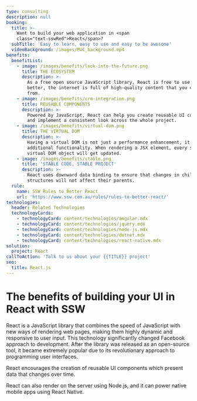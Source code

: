 ```yaml
---
type: consulting
description: null
booking:
  title: >-
    Want to build your web application in <span
    class="text-sswRed">React</span>?
  subTitle: 'Easy to learn, easy to use and easy to be awesome'
  videoBackground: /images/MVC_background.mp4
benefits:
  benefitList:
    - image: /images/benefits/look-into-the-future.png
      title: THE ECOSYSTEM
      description: >-
        As a free open source JavaScript library, React is free to use. Even
        better, the internet is full of high-quality content that you can learn
        from.
    - image: /images/benefits/crm-integration.png
      title: REUSABLE COMPONENTS
      description: >-
        Powered by JavaScript, React can help you create reusable UI components
        and implement a consistent look across the whole project.
    - image: /images/benefits/virtual-dom.png
      title: THE VIRTUAL DOM
      description: >-
        Having a virtual DOM is not just a performance enhancement, it also adds
        additional functionality. When rendering a JSX element, every single
        virtual DOM object will get updated.
    - image: /images/benefits/stable.png
      title: 'STABLE CODE, STABLE PROJECT'
      description: >-
        React uses downward data binding to ensure that changes in child
        structures will not affect their parents.
  rule:
    name: SSW Rules to Better React
    url: 'https://www.ssw.com.au/rules/rules-to-better-react/'
technologies:
  header: Related Technologies
  technologyCards:
    - technologyCard: content/technologies/angular.mdx
    - technologyCard: content/technologies/jquery.mdx
    - technologyCard: content/technologies/node-js.mdx
    - technologyCard: content/technologies/dotnet.mdx
    - technologyCard: content/technologies/react-native.mdx
solution:
  project: React
callToAction: 'Talk to us about your {{TITLE}} project'
seo:
  title: React.js
---
```


# The benefits of building your **UI in React** with SSW

<VideoEmbed url="https://www.youtube.com/watch?v=3K4Gb54BFMo" />

React is a JavaScript library that combines the speed of JavaScript with new ways of rendering web pages, making them highly dynamic and responsive to user input. This technology significantly changed Facebook approach to development. After the library was released as an open-source tool, it became extremely popular due to its revolutionary approach to programming user interfaces.

React encourages the creation of reusable UI components which present data that changes over time.

React can also render on the server using Node.js, and it can power native mobile apps using React Native.
